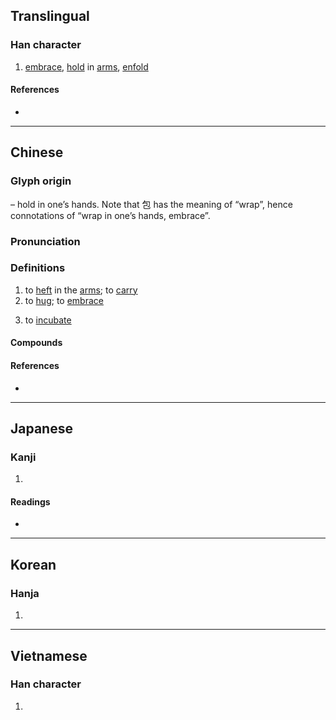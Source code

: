 {{character info/new}}
{{also|抔}}
==Translingual==
{{stroke order|strokes=8}}
{{ja-forms|抱|抱|抱}}

===Han character===
{{Han char|rn=64|rad=手|as=05|sn=8|four=57012|canj=QPRU|ids=⿰扌包}}

# [[embrace]], [[hold]] in [[arm]]s, [[enfold]]

====References====
* {{Han ref|kx=0423.080|dkj=11917|dj=0771.070|hdz=31856.040|uh=62B1|ud=25265|bh=A9EA|bd=43498}}

----

==Chinese==
{{zh-forms}}

===Glyph origin===
{{Han etyl}}
{{Han compound|手|t1=扌|包|ls=psc|c1=s|c2=p}} – hold in one’s hands. Note that 包 has the meaning of “wrap”, hence connotations of “wrap in one’s hands, embrace”.

===Pronunciation===
{{zh-pron
|m=bào
|m-s=bao4
|c=pou5,bou6,paau1
|h=pfs=
|md=
|mn=phō/pō/phāu
|mn_note=phō, pō - vernacular, phāu - literary
|w=
|mc=y
|oc=y
|ma=y
|cat=v
}}

===Definitions===
{{zh-hanzi}}

# to [[heft]] in the [[arms]]; to [[carry]]
# to [[hug]]; to [[embrace]]
# {{lb|zh|Sichuan}} to [[incubate]]

====Compounds====
{{zh-der|擁抱|抱歉|抱笙}}

====References====
* {{thcwd|3956}}

{{zh-cat|Beginning}}

----

==Japanese==

===Kanji===
{{ja-kanji|grade=c|rs=手05}}

# {{defn|lang=ja|sort=手05}}

====Readings====
* {{ja-readings|goon=[[ぼう]] (bō)|kanon=[[ほう]] (hō)|kun=[[いだく]] (idaku), [[だく]] (daku), [[かかえる]] (kakaeru)}}

----

==Korean==

===Hanja===
{{ko-hanja|hangeul=포|eumhun=|rv=po|mr=p'o|y=pho}}

# {{defn|lang=ko|sort=手05}}

----

==Vietnamese==

===Han character===
{{vi-hantu|[[bão]]|rs=手05}}

# {{defn|lang=vi|sort=手05}}